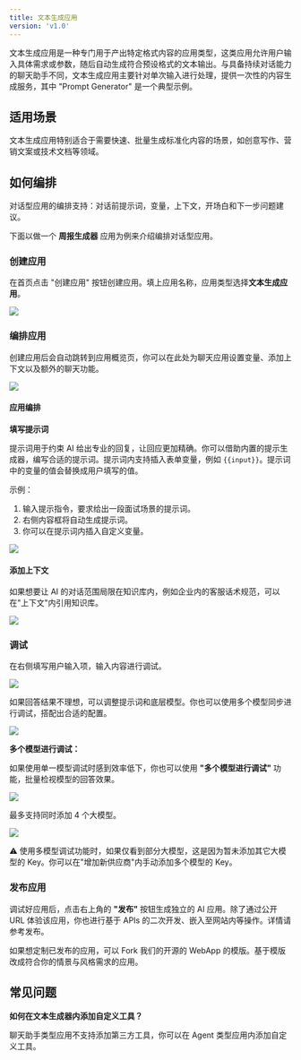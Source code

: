 ```yaml
---
title: 文本生成应用
version: 'v1.0'
---
```


文本生成应用是一种专门用于产出特定格式内容的应用类型，这类应用允许用户输入具体需求或参数，随后自动生成符合预设格式的文本输出。与具备持续对话能力的聊天助手不同，文本生成应用主要针对单次输入进行处理，提供一次性的内容生成服务，其中 "Prompt Generator" 是一个典型示例。

## 适用场景

文本生成应用特别适合于需要快速、批量生成标准化内容的场景，如创意写作、营销文案或技术文档等领域。

## 如何编排

对话型应用的编排支持：对话前提示词，变量，上下文，开场白和下一步问题建议。

下面以做一个 **周报生成器** 应用为例来介绍编排对话型应用。

### 创建应用

在首页点击 "创建应用" 按钮创建应用。填上应用名称，应用类型选择**文本生成应用**。

![](https://r2.xmsex.net/2024/10/94275017d6f0477fcd32323e52915fd6.png)

### 编排应用

创建应用后会自动跳转到应用概览页，你可以在此处为聊天应用设置变量、添加上下文以及额外的聊天功能。

![](https://r2.xmsex.net/2024/10/ed7368f117afa02ca5359472ea1167e8.png)

#### 应用编排

**填写提示词**

提示词用于约束 AI 给出专业的回复，让回应更加精确。你可以借助内置的提示生成器，编写合适的提示词。提示词内支持插入表单变量，例如 `{{input}}`。提示词中的变量的值会替换成用户填写的值。

示例：
1. 输入提示指令，要求给出一段面试场景的提示词。
2. 右侧内容框将自动生成提示词。
3. 你可以在提示词内插入自定义变量。

![](https://r2.xmsex.net/2024/10/592adde305ffe7a9b2f538b20a14483e.png)

#### 添加上下文

如果想要让 AI 的对话范围局限在知识库内，例如企业内的客服话术规范，可以在"上下文"内引用知识库。

![](https://r2.xmsex.net/2024/10/838312f6b88927a08c9f113c9a557608.png)

### 调试

在右侧填写用户输入项，输入内容进行调试。

![](https://r2.xmsex.net/2024/10/302d73e248bc80a357e83ab3d65dcf32.png)

如果回答结果不理想，可以调整提示词和底层模型。你也可以使用多个模型同步进行调试，搭配出合适的配置。

![](https://r2.xmsex.net/2024/10/241e9bd270b26a8b9658a784ecf9bf13.png)

**多个模型进行调试：**

如果使用单一模型调试时感到效率低下，你也可以使用 **"多个模型进行调试"** 功能，批量检视模型的回答效果。

![](https://r2.xmsex.net/2024/10/5a6cff31c1fa94912ee39306739a2d6e.png)

最多支持同时添加 4 个大模型。

![](https://r2.xmsex.net/2024/10/60109394134b665cb856505503f4d975.png)

⚠️ 使用多模型调试功能时，如果仅看到部分大模型，这是因为暂未添加其它大模型的 Key。你可以在"增加新供应商"内手动添加多个模型的 Key。

### 发布应用

调试好应用后，点击右上角的 **"发布"** 按钮生成独立的 AI 应用。除了通过公开 URL 体验该应用，你也进行基于 APIs 的二次开发、嵌入至网站内等操作。详情请参考发布。

如果想定制已发布的应用，可以 Fork 我们的开源的 WebApp 的模版。基于模版改成符合你的情景与风格需求的应用。

## 常见问题

**如何在文本生成器内添加自定义工具？**

聊天助手类型应用不支持添加第三方工具，你可以在 Agent 类型应用内添加自定义工具。

